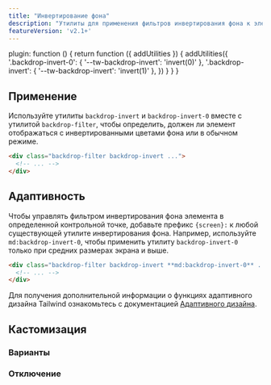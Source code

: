 ```yaml
---
title: "Инвертирование фона"
description: "Утилиты для применения фильтров инвертирования фона к элементу."
featureVersion: 'v2.1+'
---
```



  plugin: function () {
    return function ({ addUtilities }) {
      addUtilities({
        '.backdrop-invert-0': { '--tw-backdrop-invert': 'invert(0)' },
        '.backdrop-invert': { '--tw-backdrop-invert': 'invert(1)' },
      })
    }
  }
}

## Применение

Используйте утилиты `backdrop-invert` и `backdrop-invert-0` вместе с утилитой `backdrop-filter`, чтобы определить, должен ли элемент отображаться с инвертированными цветами фона или в обычном режиме.

```html
<div class="backdrop-filter backdrop-invert ...">
  <!-- ... -->
</div>
```

## Адаптивность

Чтобы управлять фильтром инвертирования фона элемента в определенной контрольной точке, добавьте префикс `{screen}:` к любой существующей утилите инвертирования фона. Например, используйте `md:backdrop-invert-0`, чтобы применить утилиту `backdrop-invert-0` только при средних размерах экрана и выше.

```html
<div class="backdrop-filter backdrop-invert **md:backdrop-invert-0** ...">
  <!-- ... -->
</div>
```

Для получения дополнительной информации о функциях адаптивного дизайна Tailwind ознакомьтесь с документацией [Адаптивного дизайна](/docs/responsive-design).

## Кастомизация

### Варианты

<Variants plugin="backdropInvert" name="backdrop invert" />

### Отключение

<Disabling plugin="backdropInvert" name="backdrop invert" />
